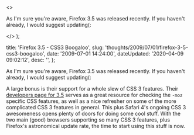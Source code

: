   <>
    <p>
      As I'm sure you're aware, Firefox 3.5 was released recently. If you
      haven't already, I would suggest updating(&#58;
    </p>
  </>
);


  title: 'Firefox 3.5 - CSS3 Boogaloo',
  slug: 'thoughts/2009/07/01/firefox-3-5-css3-boogaloo',
  date: '2009-07-01 14:24:00',
  dateUpdated: '2020-04-09 09:02:12',
  desc: '',
};

As I'm sure you're aware, Firefox 3.5 was released recently. If you haven't already, I would suggest updating(:

A large bonus is their support for a whole slew of CSS 3 features. Their [developers page for 3.5](https://developer.mozilla.org/En/Firefox_3.5_for_developers) serves as a great resource for checking the `-moz` specific CSS features, as well as a nice refresher on some of the more complicated CSS 3 features in general. This plus Safari 4's ongoing CSS 3 awesomeness opens plenty of doors for doing some cool stuff. With the two main (good) browsers supporting so many CSS 3 features, plus Firefox's astronomical update rate, the time to start using this stuff is now.
